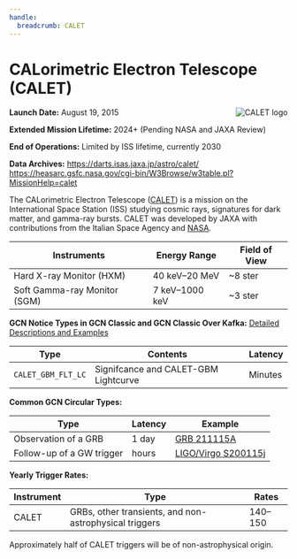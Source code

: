 ```yaml
---
handle:
  breadcrumb: CALET
---
```



# CALorimetric Electron Telescope (CALET)

<img
  src={logo}
  alt="CALET logo"
  align="right"
  className="grid-col-6 mobile-lg:grid-col-4 tablet:grid-col-2 desktop:grid-col-3"
/>

**Launch Date:** August 19, 2015

**Extended Mission Lifetime:** 2024+ (Pending NASA and JAXA Review)

**End of Operations:** Limited by ISS lifetime, currently 2030

**Data Archives:** https://darts.isas.jaxa.jp/astro/calet/
https://heasarc.gsfc.nasa.gov/cgi-bin/W3Browse/w3table.pl?MissionHelp=calet

The CALorimetric Electron Telescope ([CALET](http://www.yoshida-agu.net/research/calet)) is a mission on the International Space Station (ISS) studying cosmic rays, signatures for dark matter, and gamma-ray bursts. CALET was developed by JAXA with contributions from the Italian Space Agency and [NASA](https://www.nasa.gov/mission_pages/station/research/experiments/explorer/Investigation.html?#id=1027).

| Instruments                  | Energy Range   | Field of View |
| ---------------------------- | -------------- | ------------- |
| Hard X-ray Monitor (HXM)     | 40 keV–20 MeV  | ~8 ster       |
| Soft Gamma-ray Monitor (SGM) | 7 keV–1000 keV | ~3 ster       |

**GCN Notice Types in GCN Classic and GCN Classic Over Kafka:**
[Detailed Descriptions and Examples](https://gcn.gsfc.nasa.gov/calet.html)

<div className="overflow-table">

| Type               | Contents                             | Latency |
| ------------------ | ------------------------------------ | ------- |
| `CALET_GBM_FLT_LC` | Signifcance and CALET-GBM Lightcurve | Minutes |

</div>

**Common GCN Circular Types:**

<div className="overflow-table">

| Type                      | Latency | Example                                                          |
| ------------------------- | ------- | ---------------------------------------------------------------- |
| Observation of a GRB      | 1 day   | [GRB 211115A](https://gcn.gsfc.nasa.gov/gcn3/31084.gcn3)         |
| Follow-up of a GW trigger | hours   | [LIGO/Virgo S200115j](https://gcn.gsfc.nasa.gov/gcn3/26797.gcn3) |

</div>

**Yearly Trigger Rates:**

<div className="overflow-table">

| Instrument | Type                                                   | Rates   |
| ---------- | ------------------------------------------------------ | ------- |
| CALET      | GRBs, other transients, and non-astrophysical triggers | 140–150 |

</div>

Approximately half of CALET triggers will be of non-astrophysical origin.
